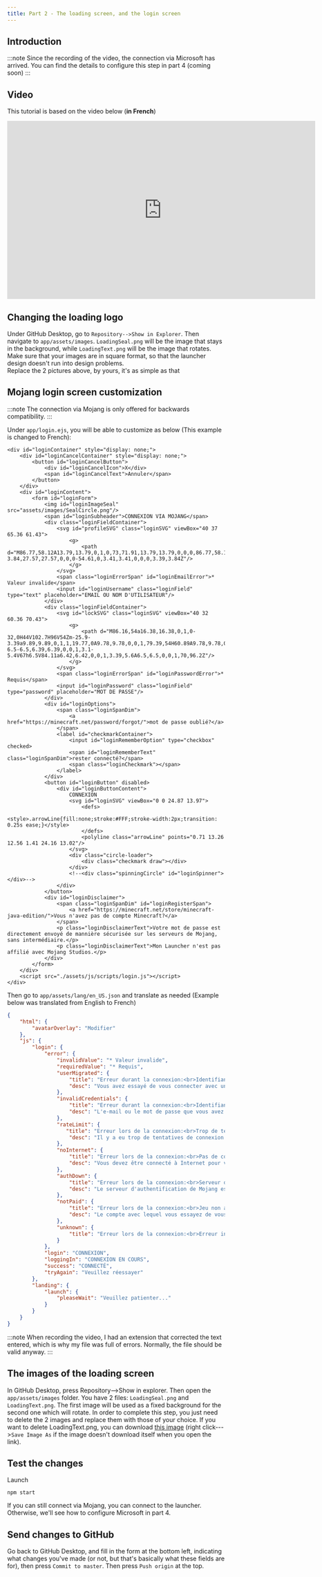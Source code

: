 ```yaml
---
title: Part 2 - The loading screen, and the login screen
---
```


## Introduction
:::note
Since the recording of the video, the connection via Microsoft has arrived.
You can find the details to configure this step in part 4 (coming soon)
:::

## Video
This tutorial is based on the video below (**in French**)
<iframe width="713" height="412" src="https://www.youtube-nocookie.com/embed/WeCx3j1IglE" title="YouTube video player" frameborder="0" allow="accelerometer; autoplay; clipboard-write; encrypted-media; gyroscope; picture-in-picture" allowFullScreen></iframe>

## Changing the loading logo
Under GitHub Desktop, go to `Repository-->Show in Explorer`. Then navigate to `app/assets/images`. `LoadingSeal.png` will be the image that stays in the background, while `LoadingText.png` will be the image that rotates. Make sure that your images are in square format, so that the launcher design doesn't run into design problems.  
Replace the 2 pictures above, by yours, it's as simple as that

## Mojang login screen customization
:::note
The connection via Mojang is only offered for backwards compatibility.
:::

Under `app/login.ejs`, you will be able to customize as below (This example is changed to French):
```ejs showLineNumbers {5,11,18,19,27,28,32,36,42,59,60}
<div id="loginContainer" style="display: none;">
    <div id="loginCancelContainer" style="display: none;">
        <button id="loginCancelButton">
            <div id="loginCancelIcon">X</div>
            <span id="loginCancelText">Annuler</span>
        </button>
    </div>
    <div id="loginContent">
        <form id="loginForm">
            <img id="loginImageSeal" src="assets/images/SealCircle.png"/>
            <span id="loginSubheader">CONNEXION VIA MOJANG</span>
            <div class="loginFieldContainer">
                <svg id="profileSVG" class="loginSVG" viewBox="40 37 65.36 61.43">
                    <g>
                        <path d="M86.77,58.12A13.79,13.79,0,1,0,73,71.91,13.79,13.79,0,0,0,86.77,58.12M97,103.67a3.41,3.41,0,0,0,3.39-3.84,27.57,27.57,0,0,0-54.61,0,3.41,3.41,0,0,0,3.39,3.84Z"/>
                    </g>
                </svg>
                <span class="loginErrorSpan" id="loginEmailError">* Valeur invalide</span>
                <input id="loginUsername" class="loginField" type="text" placeholder="EMAIL OU NOM D'UTILISATEUR"/>
            </div>
            <div class="loginFieldContainer">
                <svg id="lockSVG" class="loginSVG" viewBox="40 32 60.36 70.43">
                    <g>
                        <path d="M86.16,54a16.38,16.38,0,1,0-32,0H44V102.7H96V54Zm-25.9-3.39a9.89,9.89,0,1,1,19.77,0A9.78,9.78,0,0,1,79.39,54H60.89A9.78,9.78,0,0,1,60.26,50.59ZM70,96.2a6.5,6.5,0,0,1-6.5-6.5,6.39,6.39,0,0,1,3.1-5.4V67h6.5V84.11a6.42,6.42,0,0,1,3.39,5.6A6.5,6.5,0,0,1,70,96.2Z"/>
                    </g>
                </svg>
                <span class="loginErrorSpan" id="loginPasswordError">* Requis</span>
                <input id="loginPassword" class="loginField" type="password" placeholder="MOT DE PASSE"/>
            </div>
            <div id="loginOptions">
                <span class="loginSpanDim">
                    <a href="https://minecraft.net/password/forgot/">mot de passe oublié?</a>
                </span>
                <label id="checkmarkContainer">
                    <input id="loginRememberOption" type="checkbox" checked>
                    <span id="loginRememberText" class="loginSpanDim">rester connecté?</span>
                    <span class="loginCheckmark"></span>
                </label>
            </div>
            <button id="loginButton" disabled>
                <div id="loginButtonContent">
                    CONNEXION
                    <svg id="loginSVG" viewBox="0 0 24.87 13.97">
                        <defs>
                            <style>.arrowLine{fill:none;stroke:#FFF;stroke-width:2px;transition: 0.25s ease;}</style>
                        </defs>
                        <polyline class="arrowLine" points="0.71 13.26 12.56 1.41 24.16 13.02"/>
                    </svg>
                    <div class="circle-loader">
                        <div class="checkmark draw"></div>
                    </div>
                    <!--<div class="spinningCircle" id="loginSpinner"></div>-->
                </div>
            </button>
            <div id="loginDisclaimer">
                <span class="loginSpanDim" id="loginRegisterSpan">
                    <a href="https://minecraft.net/store/minecraft-java-edition/">Vous n'avez pas de compte Minecraft?</a>
                </span>
                <p class="loginDisclaimerText">Votre mot de passe est directement envoyé de mannière sécurisée sur les serveurs de Mojang, sans intermédiaire.</p>
                <p class="loginDisclaimerText">Mon Launcher n'est pas affilié avec Mojang Studios.</p>
            </div>
        </form>
    </div>
    <script src="./assets/js/scripts/login.js"></script>
</div>
```
Then go to `app/assets/lang/en_US.json` and translate as needed (Example below was translated from English to French)
```json showLineNumbers {3,8,9,11,12,15,16,19,20,23,24,27,28,31,32,35,38-41,45}
{
    "html": {
        "avatarOverlay": "Modifier"
    },
    "js": {
        "login": {
            "error": {
                "invalidValue": "* Valeur invalide",
                "requiredValue": "* Requis",
                "userMigrated": {
                    "title": "Erreur durant la connexion:<br>Identifiants invalides",
                    "desc": "Vous avez essayé de vous connecter avec un compte migré vers Mojang. Essayez de vous connecter avec l'email à la place du nom d'utilisateur."
                },
                "invalidCredentials": {
                    "title": "Erreur durant la connexion:<br>Identifiants invalides",
                    "desc": "L'e-mail ou le mot de passe que vous avez entré est incorrect. Veuillez réessayer."
                },
                "rateLimit": {
                   "title": "Erreur lors de la connexion:<br>Trop de tentatives",
                    "desc": "Il y a eu trop de tentatives de connexion avec ce compte récemment. Veuillez réessayer plus tard."
                },
                "noInternet": {
                    "title": "Erreur lors de la connexion:<br>Pas de connexion Internet",
                    "desc": "Vous devez être connecté à Internet pour vous connecter. Veuillez vous connecter et réessayer."
                },
                "authDown": {
                    "title": "Erreur lors de la connexion:<br>Serveur d'authentification hors ligne",
                    "desc": "Le serveur d'authentification de Mojang est actuellement hors ligne ou inaccessible. Veuillez patienter un peu et réessayer."
                },
                "notPaid": {
                    "title": "Erreur lors de la connexion:<br>Jeu non acheté",
                    "desc": "Le compte avec lequel vous essayez de vous connecter n'a pas acheté de copie de Minecraft.<br>Vous pouvez acheter une copie sur <a href=\"https://minecraft.net/\">Minecraft.net</a>."
                },
                "unknown": {
                    "title": "Erreur lors de la connexion:<br>Erreur inconnue"
                }
            },
            "login": "CONNEXION",
            "loggingIn": "CONNEXION EN COURS",
            "success": "CONNECTÉ",
            "tryAgain": "Veuillez réessayer"
        },
        "landing": {
            "launch": {
                "pleaseWait": "Veuillez patienter..."
            }
        }
    }
}
```
:::note
When recording the video, I had an extension that corrected the text entered, which is why my file was full of errors. Normally, the file should be valid anyway.
:::

## The images of the loading screen
In GitHub Desktop, press Repository-->Show in explorer.
Then open the `app/assets/images` folder. You have 2 files: `LoadingSeal.png` and `LoadingText.png`. The first image will be used as a fixed background for the second one which will rotate.
In order to complete this step, you just need to delete the 2 images and replace them with those of your choice.
If you want to delete LoadingText.png, you can download [this image](/img/helios-p2/LoadingText.png) (right click--->`Save Image As` if the image doesn't download itself when you open the link).

## Test the changes

Launch 
```
npm start
```
If you can still connect via Mojang, you can connect to the launcher. Otherwise, we'll see how to configure Microsoft in part 4.

## Send changes to GitHub
Go back to GitHub Desktop, and fill in the form at the bottom left, indicating what changes you've made (or not, but that's basically what these fields are for), then press `Commit to master`. Then press `Push origin` at the top.